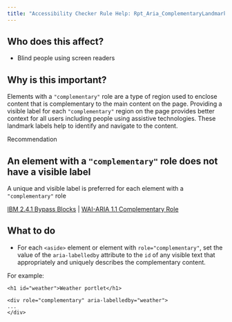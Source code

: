 ```yaml
---
title: "Accessibility Checker Rule Help: Rpt_Aria_ComplementaryLandmarkLabel_Implicit"
---
```


<div className="toolHelp">
<Row>
<Column colLg={5} colMd={3} colSm={4} className="toolLeft">

## Who does this affect?

* Blind people using screen readers

## Why is this important?

Elements with a `"complementary"` role are a type of region used to enclose content that is complementary to the main content on the page. Providing a visible label for each `"complementary"` region on the page provides better context for all users including people using assistive technologies. These landmark labels help to identify and navigate to the content.

</Column>
<Column colLg={11} colMd={5} colSm={4} className="toolMain">

<div id="locLevel" className="level-violation">Recommendation</div>

## An element with a `"complementary"` role does not have a visible label
A unique and visible label is preferred for each element with a `"complementary"` role

[IBM 2.4.1 Bypass Blocks](http://www.ibm.com/able/guidelines/ci162/bypass_blocks.html) | [WAI-ARIA 1.1 Complementary Role](https://www.w3.org/TR/wai-aria-1.1/#complementary)

<div id="locSnippet"></div>

## What to do

* For each `<aside>` element or element with `role="complementary"`, set the value of the `aria-labelledby` attribute to the `id` of any visible text that appropriately and uniquely describes the complementary content.

For example:
```
<h1 id="weather">Weather portlet</h1>

<div role="complementary" aria-labelledby="weather">
...
</div>
```


</Column>
</Row>
</div>

